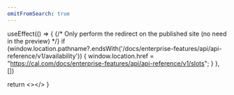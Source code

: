 ```yaml
---
omitFromSearch: true
---
```



  useEffect(() => {
    {/* Only perform the redirect on the published site (no need in the preview) */}
    if (window.location.pathname?.endsWith('/docs/enterprise-features/api/api-reference/v1/availability')) {
      window.location.href = "https://cal.com/docs/enterprise-features/api/api-reference/v1/slots";
    }
  }, [])
  
  return <></>
}

<Redirect />
